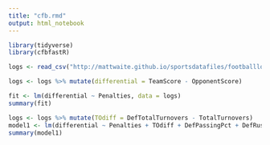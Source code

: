 ---
title: "cfb.rmd"
output: html_notebook
---

```{r}
library(tidyverse)
library(cfbfastR)
```

```{r}
logs <- read_csv("http://mattwaite.github.io/sportsdatafiles/footballlogs1121.csv")
```

```{r}
logs <- logs %>% mutate(differential = TeamScore - OpponentScore)
```

```{r}
fit <- lm(differential ~ Penalties, data = logs)
summary(fit)
```
```{r}
logs <- logs %>% mutate(TOdiff = DefTotalTurnovers - TotalTurnovers)
model1 <- lm(differential ~ Penalties + TOdiff + DefPassingPct + DefRushingAvg, data=logs)
summary(model1)
```

